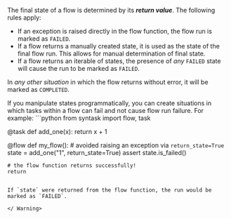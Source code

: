 The final state of a flow is determined by its **_return value_**. The following rules apply:

- If an exception is raised directly in the flow function, the flow run is marked as `FAILED`.
- If a flow returns a manually created state, it is used as the state of the final flow run. This allows for manual determination of final state.
- If a flow returns an iterable of states, the presence of _any_ `FAILED` state will cause the run to be marked as `FAILED`.

In _any other situation_ in which the flow returns without error, it will be marked as `COMPLETED`. 

<Warning>
If you manipulate states programmatically, you can create situations in which tasks 
within a flow can fail and not cause flow run failure. 
For example:
```python
from syntask import flow, task 


@task 
def add_one(x):
    return x + 1


@flow 
def my_flow():
    # avoided raising an exception via `return_state=True`
    state = add_one("1", return_state=True)
    assert state.is_failed()

    # the flow function returns successfully!
    return
```

If `state` were returned from the flow function, the run would be marked as `FAILED`.

</ Warning>